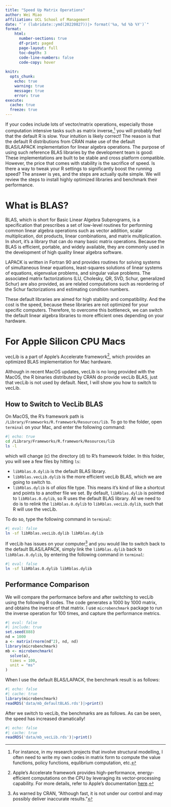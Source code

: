 ```yaml
---
title: "Speed Up Matrix Operations"
author: Wei Miao
affiliation: UCL School of Management
date: "`r (lubridate::ymd(20220827))|> format('%a, %d %b %Y')`"
format:
    html:
      number-sections: true
      df-print: paged
      page-layout: full
      toc-depth: 3
      code-line-numbers: false
      code-copy: hover
      
knitr:
  opts_chunk:
    echo: true
    warning: true
    message: true
    error: true
execute: 
  cache: true
  freeze: true
---
```


If your codes include lots of vector/matrix operations, especially those computation intensive tasks such as matrix inverse,^[For instance, in my research projects that involve structural modelling, I often need to write my own codes in matrix form to compute the value functions, policy functions, equlibrium computation, etc.] you will probably feel that the default R is slow.   Your intuition is likely correct! The reason is that the default R distributions from CRAN make use of the default BLAS/LAPACK implementation for linear algebra operations. The purpose of using such reference BLAS libraries by the development team is good: These implementations are built to be stable and cross platform compatible. However, the price that comes with stability is the sacrifice of speed. Is there a way to tweak your R settings to significantly boost the running speed? The answer is yes, and the steps are actually quite simple. We will review the steps to install highly optimized libraries and benchmark their performance.

# What is BLAS?

BLAS, which is short for Basic Linear Algebra Subprograms, is a specification that prescribes a set of low-level routines for performing common linear algebra operations such as vector addition, scalar multiplication, dot products, linear combinations, and matrix multiplication. In short, it's a library that can do many basic matrix operations. Because the BLAS is efficient, portable, and widely available, they are commonly used in the development of high quality linear algebra software. 

LAPACK is written in Fortran 90 and provides routines for solving systems of simultaneous linear equations, least-squares solutions of linear systems of equations, eigenvalue problems, and singular value problems. The associated matrix factorizations (LU, Cholesky, QR, SVD, Schur, generalized Schur) are also provided, as are related computations such as reordering of the Schur factorizations and estimating condition numbers. 

These default libraries are aimed for high stability and compatibility. And the cost is the speed, because these libraries are not optimized for your specific computers. Therefore, to overcome this bottleneck, we can switch the default linear algebra libraries to more efficient ones depending on your hardware. 

# For Apple Silicon CPU Macs

vecLib is a part of Apple’s Accelerate framework^[Apple's Accelerate framework provides high-performance, energy-efficient computations on the CPU by leveraging its vector-processing capability. For more details, refer to Apple's documentation [here](https://developer.apple.com/documentation/accelerate/blas).], which provides an optimized BLAS implementation for Mac hardware. 

Although in recent MacOS updates, vecLib is no long provided with the MacOS, the R binaries distributed by CRAN do provide vecLib BLAS, just that vecLib is not used by default. Next, I will show you how to switch to vecLib.

## How to Switch to VecLib BLAS

On MacOS, the R's framework path is `/Library/Frameworks/R.framework/Resources/lib`. To go to the folder, open `terminal` on your Mac, and enter the following command:

```zsh
#| echo: true
cd /Library/Frameworks/R.framework/Resources/lib
ls -l
```

which will change (c) the directory (d) to R's framework folder. In this folder, you will see a few files by hitting `ls`:


- `libRblas.0.dylib`  is the default BLAS library. 
- `libRblas.vecLib.dylib` is the more efficient vecLib BLAS, which we are going to switch to.
- `libRblas.dylib` is of *alias* file type. This means it's kind of like a shortcut and points to a another file we set. By default, `libRblas.dylib` is pointed to `libRblas.0.dylib`, so R uses the default BLAS library. All we need to do is to relink the `libRblas.0.dylib` to `libRblas.vecLib.dylib`, such that R will use the vecLib.

To do so, type the following command in `terminal`:

```zsh
#| eval: false
ln -sf libRblas.vecLib.dylib libRblas.dylib
```

If vecLib has issues on your computer^[As warned by CRAN, "Although fast, it is not under our control and may possibly deliver inaccurate results."] and you would like to switch back to the default BLAS/LAPACK, simply link the `libRblas.dylib` back to `libRblas.0.dylib`, by entering the following command in `terminal`:

```zsh
#| eval: false
ln -sf libRblas.0.dylib libRblas.dylib
```


## Performance Comparison

We will compare the performance before and after switching to vecLib using the following R codes. The code generates a 1000 by 1000 matrix, and obtains the inverse of that matrix. I use `microbenchmark` package to run the inverse operation for 100 times, and capture the performance metrics.


```r
#| eval: false
#| include: true
set.seed(888)
nd = 1000
a <- matrix(rnorm(nd^2), nd, nd)
library(microbenchmark)
mb <- microbenchmark(
  solve(a),
  times = 100,
  unit = "ms"
)
```


When I use the default BLAS/LAPACK, the benchmark result is as follows:

```r
#| echo: false
#| cache: true
library(microbenchmark)
readRDS('data/mb_defaultBLAS.rds')|>print()
```

After we switch to vecLib, the benchmarks are as follows. As can be seen, the speed has increased dramatically!

```r
#| echo: false
#| cache: true
readRDS('data/mb_vecLib.rds')|>print()

```
